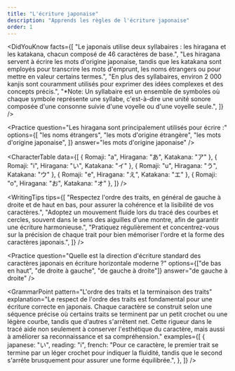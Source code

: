 ```yaml
---
title: "L'écriture japonaise"
description: "Apprends les règles de l'écriture japonaise"
order: 1
---
```


<CourseTitle
  title="L'écriture japonaise"
  description="Apprends les règles de l'écriture japonaise"
/>

<DidYouKnow
  facts={[
    "Le japonais utilise deux syllabaires : les hiragana et les katakana, chacun composé de 46 caractères de base.",
    "Les hiragana servent à écrire les mots d'origine japonaise, tandis que les katakana sont employés pour transcrire les mots d'emprunt, les noms étrangers ou pour mettre en valeur certains termes.",
    "En plus des syllabaires, environ 2 000 kanjis sont couramment utilisés pour exprimer des idées complexes et des concepts précis.",
    "*Note: Un syllabaire est un ensemble de symboles où chaque symbole représente une syllabe, c'est-à-dire une unité sonore composée d'une consonne suivie d'une voyelle ou d'une voyelle seule.",
  ]}
/>

<Practice
  question="Les hiragana sont principalement utilisés pour écrire :"
  options={[
    "les noms étrangers",
    "les mots d'origine étrangère",
    "les mots d'origine japonaise",
  ]}
  answer="les mots d'origine japonaise"
/>

<GrammarPoint
  pattern="Hiragana, Katakana ou Kanji ?"
  explanation="Les hiragana et les katakana sont des systèmes phonétiques : chaque caractère représente un son précis, facilitant la lecture et la prononciation. En revanche, les kanjis sont des idéogrammes qui véhiculent des significations et des concepts. Ensemble, ces trois systèmes permettent d'exprimer la richesse et la complexité de la langue japonaise."
  examples={[]}
/>

<CharacterTable
  data={[
    { Romaji: "a", Hiragana: "あ", Katakana: "ア" },
    { Romaji: "i", Hiragana: "い", Katakana: "イ" },
    { Romaji: "u", Hiragana: "う", Katakana: "ウ" },
    { Romaji: "e", Hiragana: "え", Katakana: "エ" },
    { Romaji: "o", Hiragana: "お", Katakana: "オ" },
  ]}
/>

<TrueFalse
  question="Chaque caractère hiragana représente un son unique."
  answer={true}
  explanation="En effet, chaque symbole dans les hiragana correspond à une syllabe ou à un son spécifique, ce qui rend ce système particulièrement accessible aux débutants. Les katakana, fonctionnant de manière similaire, renforcent cette approche phonétique."
/>

<WritingTips
  tips={[
    "Respectez l'ordre des traits, en général de gauche à droite et de haut en bas, pour assurer la cohérence et la lisibilité de vos caractères.",
    "Adoptez un mouvement fluide lors du tracé des courbes et cercles, souvent dans le sens des aiguilles d'une montre, afin de garantir une écriture harmonieuse.",
    "Pratiquez régulièrement et concentrez-vous sur la précision de chaque trait pour bien mémoriser l'ordre et la forme des caractères japonais.",
  ]}
/>

<TrueFalse
  question="Suivre l'ordre des traits assure une écriture plus nette et harmonieuse."
  answer={true}
  explanation="Exactement ! En respectant l'ordre de chaque trait, non seulement votre écriture gagne en fluidité et en clarté, mais cela facilite également l'apprentissage et la mémorisation de la structure des caractères."
/>

<Practice
  question="Quelle est la direction d'écriture standard des caractères japonais en écriture horizontale moderne ?"
  options={["de bas en haut", "de droite à gauche", "de gauche à droite"]}
  answer="de gauche à droite"
/>

<GrammarPoint
  pattern="L'ordre des traits et la terminaison des traits"
  explanation="Le respect de l'ordre des traits est fondamental pour une écriture correcte en japonais. Chaque caractère se construit selon une séquence précise où certains traits se terminent par un petit crochet ou une légère courbe, tandis que d'autres s'arrêtent net. Cette rigueur dans le tracé aide non seulement à conserver l'esthétique du caractère, mais aussi à améliorer sa reconnaissance et sa compréhension."
  examples={[
    {
      japanese: "い",
      reading: "i",
      french:
        "Pour ce caractère, le premier trait se termine par un léger crochet pour indiquer la fluidité, tandis que le second s'arrête brusquement pour assurer une forme équilibrée.",
    },
  ]}
/>
